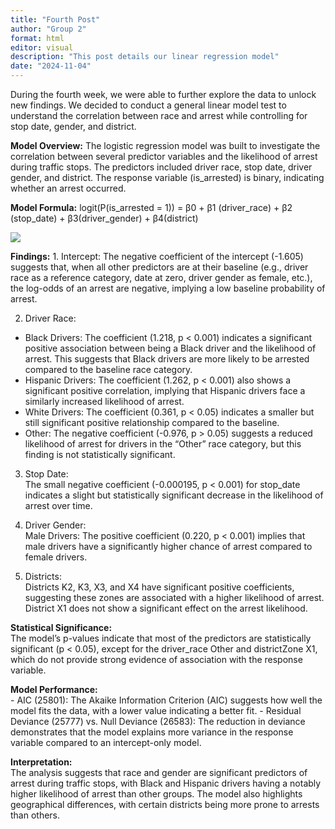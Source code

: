 ```yaml
---
title: "Fourth Post"
author: "Group 2"
format: html
editor: visual
description: "This post details our linear regression model"
date: "2024-11-04"
---
```


During the fourth week, we were able to further explore the data to unlock new findings. We decided to conduct a general linear model test to understand the correlation between race and arrest while controlling for stop date, gender, and district.

**Model Overview:** The logistic regression model was built to investigate the correlation between several predictor variables and the likelihood of arrest during traffic stops. The predictors included driver race, stop date, driver gender, and district. The response variable (is_arrested) is binary, indicating whether an arrest occurred.

**Model Formula:** logit(P(is_arrested = 1)) = β0 + β1 (driver_race) + β2 (stop_date) + β3(driver_gender) + β4(district)

![](../../images/traffic-summary.png)

**Findings:** 1. Intercept: The negative coefficient of the intercept (-1.605) suggests that, when all other predictors are at their baseline (e.g., driver race as a reference category, date at zero, driver gender as female, etc.), the log-odds of an arrest are negative, implying a low baseline probability of arrest.

2.  Driver Race:\

-   Black Drivers: The coefficient (1.218, p \< 0.001) indicates a significant positive association between being a Black driver and the likelihood of arrest. This suggests that Black drivers are more likely to be arrested compared to the baseline race category.
-   Hispanic Drivers: The coefficient (1.262, p \< 0.001) also shows a significant positive correlation, implying that Hispanic drivers face a similarly increased likelihood of arrest.
-   White Drivers: The coefficient (0.361, p \< 0.05) indicates a smaller but still significant positive relationship compared to the baseline.
-   Other: The negative coefficient (-0.976, p \> 0.05) suggests a reduced likelihood of arrest for drivers in the "Other" race category, but this finding is not statistically significant.

3.  Stop Date:\
    The small negative coefficient (-0.000195, p \< 0.001) for stop_date indicates a slight but statistically significant decrease in the likelihood of arrest over time.

4.  Driver Gender:\
    Male Drivers: The positive coefficient (0.220, p \< 0.001) implies that male drivers have a significantly higher chance of arrest compared to female drivers.

5.  Districts:\
    Districts K2, K3, X3, and X4 have significant positive coefficients, suggesting these zones are associated with a higher likelihood of arrest. District X1 does not show a significant effect on the arrest likelihood.

**Statistical Significance:**\
The model's p-values indicate that most of the predictors are statistically significant (p \< 0.05), except for the driver_race Other and districtZone X1, which do not provide strong evidence of association with the response variable.

**Model Performance:**\
- AIC (25801): The Akaike Information Criterion (AIC) suggests how well the model fits the data, with a lower value indicating a better fit. - Residual Deviance (25777) vs. Null Deviance (26583): The reduction in deviance demonstrates that the model explains more variance in the response variable compared to an intercept-only model.

**Interpretation:**\
The analysis suggests that race and gender are significant predictors of arrest during traffic stops, with Black and Hispanic drivers having a notably higher likelihood of arrest than other groups. The model also highlights geographical differences, with certain districts being more prone to arrests than others.
